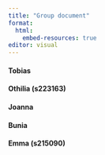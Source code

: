 ```yaml
---
title: "Group document"
format: 
  html: 
    embed-resources: true
editor: visual
---
```


#### Tobias

#### Othilia (s223163)

#### Joanna

#### Bunia

#### Emma (s215090)
